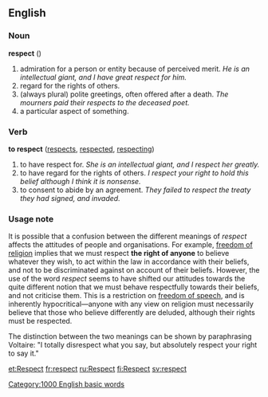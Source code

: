 ==English==

===Noun===
'''respect'''  ({{uncountable}})
# admiration for a person or entity because of perceived merit. ''He is an intellectual giant, and I have great respect for him.''
# regard for the rights of others. 
# (always plural) polite greetings, often offered after a death. ''The mourners paid their respects to the deceased poet.'' 
# a particular aspect of something. 

===Verb===
'''to respect'''  ([[respects]], [[respected]], [[respecting]])
# to have respect for. ''She is an intellectual giant, and I  respect her greatly.''
# to have regard for the rights of others. ''I respect your right to hold this belief although I think it is nonsense.''
# to consent to abide by an agreement. ''They failed to respect the treaty they had signed, and invaded.''

===Usage note===
It is possible that a confusion between the different meanings of ''respect'' affects the attitudes of people and organisations. For example, [[freedom of religion]] implies that we must respect '''the right of anyone''' to believe whatever they wish, to act within the law in accordance with their beliefs, and not to be discriminated against on account of their beliefs. However, the use of the word ''respect'' seems to have shifted our attitudes towards the quite different notion that we must behave respectfully towards their beliefs, and not criticise them. This is a restriction on [[freedom of speech]], and is inherently hypocritical&mdash;anyone with any view on religion must necessarily believe that those who believe differently are deluded, although their rights must be respected.

The distinction between the two meanings can be shown by paraphrasing Voltaire: "I totally disrespect what you say, but absolutely respect your right to say it." 


[[et:Respect]]
[[fr:respect]]
[[ru:Respect]]
[[fi:Respect]]
[[sv:respect]]
[[Category:1000 English basic words]]